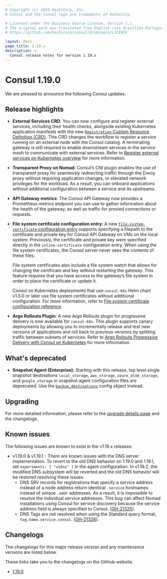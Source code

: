 ```yaml
---
# Copyright (c) 2024 HashiCorp, Inc.
# Consul and the Consul logo are trademarks of HashiCorp.

# Licensed under the Business Source License, Version 1.1.
# The original work was translated from English into Brazilian Portuguese.
# https://github.com/hashicorp/consul/blob/main/LICENSE

layout: docs
page_title: 1.19.x
description: >-
  Consul release notes for version 1.19.x
---
```


# Consul 1.19.0

We are pleased to announce the following Consul updates.

## Release highlights

- **External Services CRD**: You can now configure and register external services, including their health checks, alongside existing Kubernetes application manifests with the new [`Registration` Custom Resource Definition (CRD)](/consul/docs/reference/config-entry/registration). This CRD changes the workflow to register a service running on an external node with the Consul catalog. A terminating gateway is still required to enable downstream services in the service mesh to communicate with external services. Refer to [Register external services on Kubernetes overview](/consul/docs/register/external/esm/k8s) for more information.

- **Transparent Proxy on Nomad**: Consul’s CNI plugin enables the use of transparent proxy for seamlessly redirecting traffic through the Envoy proxy without requiring application changes, or elevated network privileges for the workload. As a result, you can onboard applications without additional configuration between a service and its upstreams.

- **API Gateway metrics**: The Consul API Gateway now provides a Prometheus metrics endpoint you can use to gather information about the health of the gateway, as well as traffic for proxied connections or requests.

- **File system certificate configuration entry**: A new [`file-system-certificate` configuration entry](/consul/docs/reference/config-entry/file-system-certificate) supports specifying a filepath to the certificate and private key for Consul API Gateway on VMs on the local system. Previously, the certificate and private key were specified directly in the `inline-certificate` configuration entry. When using the file system certificates, the Consul server never sees the contents of these files.

  File system certificates also include a file system watch that allows for changing the certificate and key without restarting the gateway. This feature requires that you have access to the gateway’s file system in order to place the certificate or update it.

  Consul on Kubernetes deployments that use `consul-k8s` Helm chart v1.5.0 or later use file system certificates without additional configuration. For more information, refer to [File system certificate configuration reference](/consul/docs/reference/config-entry/file-system-certificate).

- **Argo Rollouts Plugin**: A new Argo Rollouts plugin for progressive delivery is now available for `consul-k8s`. This plugin supports canary deployments by allowing you to incrementally release and test new versions of applications and roll back to previous versions by splitting traffic between subsets of services. Refer to [Argo Rollouts Progressive Delivery with Consul on Kubernetes](/consul/docs/manage-traffic/progressive-rollouts/argo) for more information.

## What's deprecated

- **Snapshot Agent (Enterprise):** Starting with this release, top level single snapshot destinations `local_storage`, `aws_storage`, `azure_blob_storage`, and `google_storage` in snapshot agent configuration files are deprecated. Use the [`backup_destinations`](/consul/commands/snapshot/agent#config-file) config object instead.

## Upgrading

For more detailed information, please refer to the [upgrade details page](/consul/docs/upgrade/version-specific) and the changelogs.

## Known issues

The following issues are known to exist in the v1.19.x releases:

- v1.19.0 & v1.19.1 - There are known issues with the DNS server implementation.
To revert to the old DNS behavior on 1.19.0 and 1.19.1, set `experiments: [ "v1dns" ]` in the agent configuration.
In v1.19.2, the modified DNS subsystem will be reverted and the old DNS behavior will be restored resolving these issues.
  - DNS SRV records for registrations that specify a service address instead of a node address return identical `.service` hostnames instead of unique `.addr` addresses.
  As a result, it is impossible to resolve the individual service addresses.
  This bug can affect Nomad installations using Consul for service discovery because the service address field is always specified to Consul.
  [[GH-21325](https://github.com/hashicorp/consul/issues/21325)].
  - DNS Tags are not resolved when using the Standard query format, `tag.name.service.consul`.
  [[GH-21326](https://github.com/hashicorp/consul/issues/21336)].

## Changelogs

The changelogs for this major release version and any maintenance versions are listed below.

<Note> These links take you to the changelogs on the GitHub website. </Note>

- [1.19.0](https://github.com/hashicorp/consul/releases/tag/v1.19.0)
